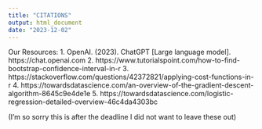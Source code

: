 ```yaml
---
title: "CITATIONS"
output: html_document
date: "2023-12-02"
---
```

Our Resources:
1. OpenAI. (2023). ChatGPT [Large language model]. https://chat.openai.com
2. https://www.tutorialspoint.com/how-to-find-bootstrap-confidence-interval-in-r
3. https://stackoverflow.com/questions/42372821/applying-cost-functions-in-r
4. https://towardsdatascience.com/an-overview-of-the-gradient-descent-algorithm-8645c9e4de1e
5. https://towardsdatascience.com/logistic-regression-detailed-overview-46c4da4303bc
 
(I'm so sorry this is after the deadline I did not want to leave these out)




